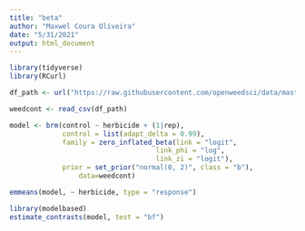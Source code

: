 ```yaml
---
title: "beta"
author: "Maxwel Coura Oliveira"
date: "5/31/2021"
output: html_document
---
```





```r
library(tidyverse)
library(RCurl)
```


```r
df_path <- url("https://raw.githubusercontent.com/openweedsci/data/master/posts/control.csv")

weedcont <- read_csv(df_path)
```



```r
model <- brm(control ~ herbicide + (1|rep), 
             control = list(adapt_delta = 0.99),
             family = zero_inflated_beta(link = "logit", 
                                    link_phi = "log", 
                                    link_zi = "logit"), 
             prior = set_prior("normal(0, 2)", class = "b"),
                 data=weedcont)
```



```r
emmeans(model, ~ herbicide, type = "response")
```


```r
library(modelbased)
estimate_contrasts(model, test = "bf")
```

